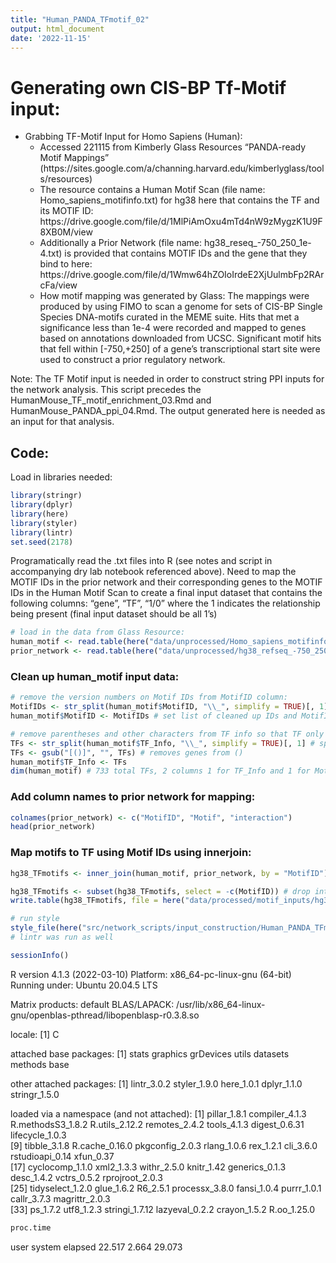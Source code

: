 ```yaml
---
title: "Human_PANDA_TFmotif_02"
output: html_document
date: '2022-11-15'
---
```


# Generating own CIS-BP Tf-Motif input:

* Grabbing TF-Motif Input for Homo Sapiens (Human):
  * Accessed 221115 from Kimberly Glass Resources "PANDA-ready Motif Mappings" (https://sites.google.com/a/channing.harvard.edu/kimberlyglass/tools/resources)
  * The resource contains a Human Motif Scan (file name: Homo_sapiens_motifinfo.txt) for hg38 here that contains the TF and its MOTIF ID: https://drive.google.com/file/d/1MlPiAmOxu4mTd4nW9zMygzK1U9F8XB0M/view
  * Additionally a Prior Network (file name: hg38_reseq_-750_250_1e-4.txt) is provided that contains MOTIF IDs and the gene that they bind to here: https://drive.google.com/file/d/1Wmw64hZOIoIrdeE2XjUulmbFp2RArcFa/view
  * How motif mapping was generated by Glass: The mappings were produced by using FIMO to scan a genome for sets of  CIS-BP Single Species DNA-motifs curated in the MEME suite. Hits that met a significance less than 1e-4 were recorded and mapped to genes based on annotations downloaded from UCSC. Significant motif hits that fell within [-750,+250] of a gene's transcriptional start site were used to construct a prior regulatory network. 


Note: The TF Motif input is needed in order to construct string PPI inputs for the network analysis. This script precedes the HumanMouse_TF_motif_enrichment_03.Rmd and HumanMouse_PANDA_ppi_04.Rmd. The output generated here is needed as an input for that analysis. 

## Code: 

Load in libraries needed:
```r
library(stringr)
library(dplyr)
library(here)
library(styler)
library(lintr)
set.seed(2178)
```


Programatically read the .txt files into R (see notes and script in accompanying dry lab notebook referenced above). Need to map the MOTIF IDs in the prior network and their corresponding genes to the MOTIF IDs in the Human Motif Scan to create a final input dataset that contains the following columns: "gene", "TF", "1/0" where the 1 indicates the relationship being present (final input dataset should be all 1's)

```r
# load in the data from Glass Resource:
human_motif <- read.table(here("data/unprocessed/Homo_sapiens_motifinfo.txt"), header = TRUE) # has column headers
prior_network <- read.table(here("data/unprocessed/hg38_refseq_-750_250_1e-4.txt")) # does not have column headers
```

### Clean up human_motif input data:
```r
# remove the version numbers on Motif IDs from MotifID column:
MotifIDs <- str_split(human_motif$MotifID, "\\_", simplify = TRUE)[, 1] # grab list of IDs without version
human_motif$MotifID <- MotifIDs # set list of cleaned up IDs and MotifID column values

# remove parentheses and other characters from TF info so that TF only contains name of TF:
TFs <- str_split(human_motif$TF_Info, "\\_", simplify = TRUE)[, 1] # splits every column value out by separator and only grabs the gene names
TFs <- gsub("[()]", "", TFs) # removes genes from ()
human_motif$TF_Info <- TFs
dim(human_motif) # 733 total TFs, 2 columns 1 for TF_Info and 1 for MotifID. NOTE: there are three unknown genes that do not have a gene symbol (ENSG00000250542, ENSG00000235187, ENSG00000229544), may need to remove later if cause issues in network construction
```

### Add column names to prior network for mapping:
```r
colnames(prior_network) <- c("MotifID", "Motif", "interaction")
head(prior_network)
```


### Map motifs to TF using Motif IDs using innerjoin:
```r
hg38_TFmotifs <- inner_join(human_motif, prior_network, by = "MotifID") # generate final input data for PANDA

hg38_TFmotifs <- subset(hg38_TFmotifs, select = -c(MotifID)) # drop interaction information and Motif IDs, because all interactions are present (represented as a 1) and this information is not needed for PANDA input
write.table(hg38_TFmotifs, file = here("data/processed/motif_inputs/hg38_TFmotifs.txt"), sep = "\t") # save final input data to Cheaha for use in network construction
```

```r
# run style
style_file(here("src/network_scripts/input_construction/Human_PANDA_TFmotif.Rmd"))
# lintr was run as well
```

```r
sessionInfo()
```
R version 4.1.3 (2022-03-10)
Platform: x86_64-pc-linux-gnu (64-bit)
Running under: Ubuntu 20.04.5 LTS

Matrix products: default
BLAS/LAPACK: /usr/lib/x86_64-linux-gnu/openblas-pthread/libopenblasp-r0.3.8.so

locale:
[1] C

attached base packages:
[1] stats     graphics  grDevices utils     datasets  methods   base     

other attached packages:
[1] lintr_3.0.2   styler_1.9.0  here_1.0.1    dplyr_1.1.0   stringr_1.5.0

loaded via a namespace (and not attached):
 [1] pillar_1.8.1      compiler_4.1.3    R.methodsS3_1.8.2 R.utils_2.12.2    remotes_2.4.2     tools_4.1.3       digest_0.6.31     lifecycle_1.0.3  
 [9] tibble_3.1.8      R.cache_0.16.0    pkgconfig_2.0.3   rlang_1.0.6       rex_1.2.1         cli_3.6.0         rstudioapi_0.14   xfun_0.37        
[17] cyclocomp_1.1.0   xml2_1.3.3        withr_2.5.0       knitr_1.42        generics_0.1.3    desc_1.4.2        vctrs_0.5.2       rprojroot_2.0.3  
[25] tidyselect_1.2.0  glue_1.6.2        R6_2.5.1          processx_3.8.0    fansi_1.0.4       purrr_1.0.1       callr_3.7.3       magrittr_2.0.3   
[33] ps_1.7.2          utf8_1.2.3        stringi_1.7.12    lazyeval_0.2.2    crayon_1.5.2      R.oo_1.25.0 

```r
proc.time
```
   user  system elapsed 
 22.517   2.664  29.073 

